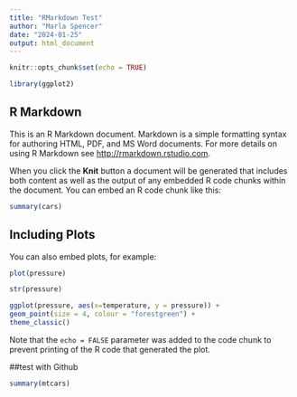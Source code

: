 ```yaml
---
title: "RMarkdown Test"
author: "Marla Spencer"
date: "2024-01-25"
output: html_document
---
```


```r
knitr::opts_chunk$set(echo = TRUE)

library(ggplot2)
```

## R Markdown

This is an R Markdown document. Markdown is a simple formatting syntax for authoring HTML, PDF, and MS Word documents. For more details on using R Markdown see <http://rmarkdown.rstudio.com>.

When you click the **Knit** button a document will be generated that includes both content as well as the output of any embedded R code chunks within the document. You can embed an R code chunk like this:

```r
summary(cars)
```

## Including Plots

You can also embed plots, for example:

```r
plot(pressure)

str(pressure)

ggplot(pressure, aes(x=temperature, y = pressure)) +
geom_point(size = 4, colour = "forestgreen") +
theme_classic()
```

Note that the `echo = FALSE` parameter was added to the code chunk to prevent printing of the R code that generated the plot.

##test with Github
```r
summary(mtcars)
```
```r
```

